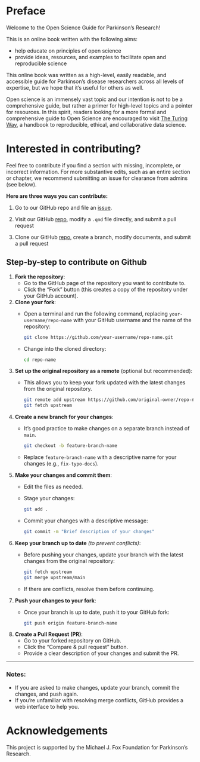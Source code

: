 # Preface {.unnumbered}

Welcome to the Open Science Guide for Parkinson's Research! 

This is an online book written with the following aims:

* help educate on principles of open science
* provide ideas, resources, and examples to facilitate open and reproducible science

This online book was written as a high-level, easily readable, and accessible guide for Parkinson's disease researchers across all levels of expertise, but we hope that it's useful for others as well.

Open science is an immensely vast topic and our intention is not to be a comprehensive guide, but rather a primer for high-level topics and a pointer for resources. In this spirit, readers looking for a more formal and comprehensive guide to Open Science are encouraged to visit [The Turing Way](https://book.the-turing-way.org/), a handbook to reproducible, ethical, and collaborative data science.

# Interested in contributing? 

Feel free to contribute if you find a section with missing, incomplete, or incorrect information. For more substantive edits, such as an entire section or chapter, we recommend submitting an issue for clearance from admins (see below).

**Here are three ways you can contribute:**

1. Go to our GitHub repo and file an [issue](https://github.com/MJFF-ResearchCommunity/open-science-guide/issues).

2. Visit our GitHub [repo](https://github.com/MJFF-ResearchCommunity/open-science-guide), modify a `.qmd` file directly, and submit a pull request

3. Clone our GitHub [repo](https://github.com/MJFF-ResearchCommunity/open-science-guide), create a branch, modify documents, and submit a pull request

## Step-by-step to contribute on Github

1. **Fork the repository**:  
   - Go to the GitHub page of the repository you want to contribute to.  
   - Click the "Fork" button (this creates a copy of the repository under your GitHub account).  

2. **Clone your fork**:  
   - Open a terminal and run the following command, replacing `your-username/repo-name` with your GitHub username and the name of the repository:  
     ```bash
     git clone https://github.com/your-username/repo-name.git
     ```
   - Change into the cloned directory:  
     ```bash
     cd repo-name
     ```

3. **Set up the original repository as a remote** (optional but recommended):  
   - This allows you to keep your fork updated with the latest changes from the original repository.  
     ```bash
     git remote add upstream https://github.com/original-owner/repo-name.git
     git fetch upstream
     ```

4. **Create a new branch for your changes**:  
   - It’s good practice to make changes on a separate branch instead of `main`.  
     ```bash
     git checkout -b feature-branch-name
     ```
   - Replace `feature-branch-name` with a descriptive name for your changes (e.g., `fix-typo-docs`).

5. **Make your changes and commit them**:  
   - Edit the files as needed.  
   - Stage your changes:  
     ```bash
     git add .
     ```
   - Commit your changes with a descriptive message:  
     ```bash
     git commit -m "Brief description of your changes"
     ```

6. **Keep your branch up to date** *(to prevent conflicts)*:  
   - Before pushing your changes, update your branch with the latest changes from the original repository:  
     ```bash
     git fetch upstream
     git merge upstream/main
     ```
   - If there are conflicts, resolve them before continuing.

7. **Push your changes to your fork**:  
   - Once your branch is up to date, push it to your GitHub fork:  
     ```bash
     git push origin feature-branch-name
     ```

8. **Create a Pull Request (PR)**:  
   - Go to your forked repository on GitHub.  
   - Click the “Compare & pull request” button.  
   - Provide a clear description of your changes and submit the PR.  

---

### Notes:
- If you are asked to make changes, update your branch, commit the changes, and push again.  
- If you're unfamiliar with resolving merge conflicts, GitHub provides a web interface to help you.

# Acknowledgements

This project is supported by the Michael J. Fox Foundation for Parkinson's Research.
